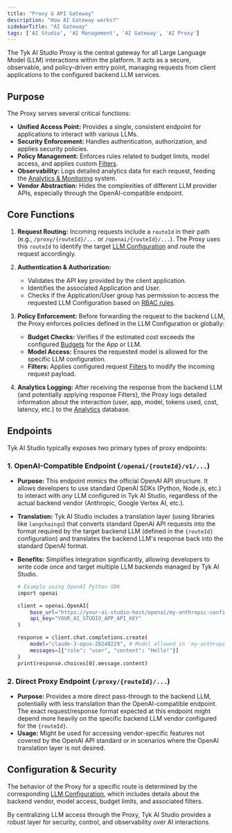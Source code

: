 ```yaml
---
title: "Proxy & API Gateway"
description: "How AI Gateway works?"
sidebarTitle: "AI Gateway"
tags: ['AI Studio', 'AI Management', 'AI Gateway', 'AI Proxy']
---
```


The Tyk AI Studio Proxy is the central gateway for all Large Language Model (LLM) interactions within the platform. It acts as a secure, observable, and policy-driven entry point, managing requests from client applications to the configured backend LLM services.

## Purpose

The Proxy serves several critical functions:

*   **Unified Access Point:** Provides a single, consistent endpoint for applications to interact with various LLMs.
*   **Security Enforcement:** Handles authentication, authorization, and applies security policies.
*   **Policy Management:** Enforces rules related to budget limits, model access, and applies custom [Filters](/docsv2/docsv2/ai-management/ai-studio/filters).
*   **Observability:** Logs detailed analytics data for each request, feeding the [Analytics & Monitoring](/docsv2/docsv2/ai-management/ai-studio/analytics) system.
*   **Vendor Abstraction:** Hides the complexities of different LLM provider APIs, especially through the OpenAI-compatible endpoint.

## Core Functions

1.  **Request Routing:** Incoming requests include a `routeId` in their path (e.g., `/proxy/{routeId}/...` or `/openai/{routeId}/...`). The Proxy uses this `routeId` to identify the target [LLM Configuration](/docsv2/docsv2/ai-management/ai-studio/llm-management) and route the request accordingly.

2.  **Authentication & Authorization:**
    *   Validates the API key provided by the client application.
    *   Identifies the associated Application and User.
    *   Checks if the Application/User group has permission to access the requested LLM Configuration based on [RBAC rules](/docsv2/docsv2/ai-management/ai-studio/user-management).

3.  **Policy Enforcement:** Before forwarding the request to the backend LLM, the Proxy enforces policies defined in the LLM Configuration or globally:
    *   **Budget Checks:** Verifies if the estimated cost exceeds the configured [Budgets](/docsv2/docsv2/ai-management/ai-studio/llm-management) for the App or LLM.
    *   **Model Access:** Ensures the requested model is allowed for the specific LLM configuration.
    *   **Filters:** Applies configured request [Filters](/docsv2/docsv2/ai-management/ai-studio/filters) to modify the incoming request payload.

4.  **Analytics Logging:** After receiving the response from the backend LLM (and potentially applying response Filters), the Proxy logs detailed information about the interaction (user, app, model, tokens used, cost, latency, etc.) to the [Analytics](/docsv2/docsv2/ai-management/ai-studio/analytics) database.

## Endpoints

Tyk AI Studio typically exposes two primary types of proxy endpoints:

### 1. OpenAI-Compatible Endpoint (`/openai/{routeId}/v1/...`)

*   **Purpose:** This endpoint mimics the official OpenAI API structure. It allows developers to use standard OpenAI SDKs (Python, Node.js, etc.) to interact with *any* LLM configured in Tyk AI Studio, regardless of the actual backend vendor (Anthropic, Google Vertex AI, etc.).
*   **Translation:** Tyk AI Studio includes a translation layer (using libraries like `langchaingo`) that converts standard OpenAI API requests into the format required by the target backend LLM (defined in the `{routeId}` configuration) and translates the backend LLM's response back into the standard OpenAI format.
*   **Benefits:** Simplifies integration significantly, allowing developers to write code once and target multiple LLM backends managed by Tyk AI Studio.

    ```bash
    # Example using OpenAI Python SDK
    import openai

    client = openai.OpenAI(
        base_url="https://your-ai-studio-host/openai/my-anthropic-config/v1",
        api_key="YOUR_AI_STUDIO_APP_API_KEY"
    )

    response = client.chat.completions.create(
        model="claude-3-opus-20240229", # Model allowed in 'my-anthropic-config'
        messages=[{"role": "user", "content": "Hello!"}]
    )
    print(response.choices[0].message.content)
    ```

### 2. Direct Proxy Endpoint (`/proxy/{routeId}/...`)

*   **Purpose:** Provides a more direct pass-through to the backend LLM, potentially with less translation than the OpenAI-compatible endpoint. The exact request/response format expected at this endpoint might depend more heavily on the specific backend LLM vendor configured for the `{routeId}`.
*   **Usage:** Might be used for accessing vendor-specific features not covered by the OpenAI API standard or in scenarios where the OpenAI translation layer is not desired.

## Configuration & Security

The behavior of the Proxy for a specific route is determined by the corresponding [LLM Configuration](/docsv2/docsv2/ai-management/ai-studio/llm-management), which includes details about the backend vendor, model access, budget limits, and associated filters.

By centralizing LLM access through the Proxy, Tyk AI Studio provides a robust layer for security, control, and observability over AI interactions.
